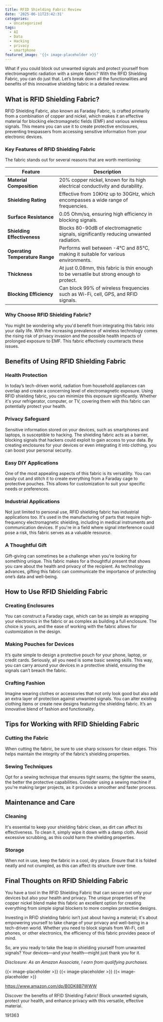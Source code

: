```yaml
---
title: RFID Shielding Fabric Review
date: '2025-06-11T23:42:31'
categories:
  - Uncategorized
tags:
  - AI
  - Data
  - Hacking
  - privacy
  - smartphone
featured_image: '{{< image-placeholder >}}'
---
```


<p>What if you could block out unwanted signals and protect yourself from electromagnetic radiation with a simple fabric? With the RFID Shielding Fabric, you can do just that. Let’s break down all the functionalities and benefits of this innovative shielding fabric in a detailed review.</p> <p><a rel="nofollow" target="_blank" title="RFID Shielding Fabric Faraday Fabric EMF Fabric Copper Shielding Block Protection Shielding Fabric from Signals Bluetooth GPS Signal Blocker WiFi Jammer,silver-6x1.1m" href="https://www.amazon.com/dp/B0DK8B7WWW?tag=8118903-20" style='text-decoration: none; box-shadow: none;'></a></p> <p><a rel="nofollow" target="_blank" title="Learn more about the RFID Shielding Fabric Faraday Fabric EMF Fabric Copper Shielding Block Protection Shielding Fabric from Signals Bluetooth GPS Signal Blocker WiFi Jammer,silver-6x1.1m here." href="https://www.amazon.com/dp/B0DK8B7WWW?tag=8118903-20" style='text-decoration: none; box-shadow: none;'></a></p> <h2>What is RFID Shielding Fabric?</h2> <p>RFID Shielding Fabric, also known as Faraday Fabric, is crafted primarily from a combination of copper and nickel, which makes it an effective material for blocking electromagnetic fields (EMF) and various wireless signals. This means you can use it to create protective enclosures, preventing trespassers from accessing sensitive information from your electronic devices.</p> <h3>Key Features of RFID Shielding Fabric</h3> <p>The fabric stands out for several reasons that are worth mentioning:</p> <table> <thead> <tr> <th>Feature</th> <th>Description</th> </tr> </thead> <tbody> <tr> <td><strong>Material Composition</strong></td> <td>20% copper nickel, known for its high electrical conductivity and durability.</td> </tr> <tr> <td><strong>Shielding Rating</strong></td> <td>Effective from 10KHz up to 30GHz, which encompasses a wide range of frequencies.</td> </tr> <tr> <td><strong>Surface Resistance</strong></td> <td>0.05 Ohm/sq, ensuring high efficiency in blocking signals.</td> </tr> <tr> <td><strong>Shielding Effectiveness</strong></td> <td>Blocks 80-90dB of electromagnetic signals, significantly reducing unwanted radiation.</td> </tr> <tr> <td><strong>Operating Temperature Range</strong></td> <td>Performs well between -4℃ and 85℃, making it suitable for various environments.</td> </tr> <tr> <td><strong>Thickness</strong></td> <td>At just 0.08mm, this fabric is thin enough to be versatile but strong enough to protect.</td> </tr> <tr> <td><strong>Blocking Efficiency</strong></td> <td>Can block 99% of wireless frequencies such as Wi-Fi, cell, GPS, and RFID signals.</td> </tr> </tbody> </table> <h3>Why Choose RFID Shielding Fabric?</h3> <p>You might be wondering why you'd benefit from integrating this fabric into your daily life. With the increasing prevalence of wireless technology comes the rising risk of privacy invasion and the possible health impacts of prolonged exposure to EMF. This fabric effectively counteracts these issues.</p> <h2>Benefits of Using RFID Shielding Fabric</h2> <h3>Health Protection</h3> <p>In today’s tech-driven world, radiation from household appliances can overlap and create a concerning level of electromagnetic exposure. Using RFID shielding fabric, you can minimize this exposure significantly. Whether it's your refrigerator, computer, or TV, covering them with this fabric can potentially protect your health.</p> <h3>Privacy Safeguard</h3> <p>Sensitive information stored on your devices, such as smartphones and laptops, is susceptible to hacking. The shielding fabric acts as a barrier, blocking signals that hackers could exploit to gain access to your data. By creating enclosures for your devices or even integrating it into clothing, you can boost your personal security.</p> <h3>Easy DIY Applications</h3> <p>One of the most appealing aspects of this fabric is its versatility. You can easily cut and stitch it to create everything from a Faraday cage to protective pouches. This allows for customization to suit your specific needs or preferences.</p> <h3>Industrial Applications</h3> <p>Not just limited to personal use, RFID shielding fabric has industrial applications too. It's used in the manufacturing of parts that require high-frequency electromagnetic shielding, including in medical instruments and communication devices. If you're in a field where signal interference could pose a risk, this fabric serves as a valuable resource.</p> <h3>A Thoughtful Gift</h3> <p>Gift-giving can sometimes be a challenge when you're looking for something unique. This fabric makes for a thoughtful present that shows you care about the health and privacy of the recipient. As technology advances, gifting this fabric can communicate the importance of protecting one’s data and well-being.</p> <p><a rel="nofollow" target="_blank" title="RFID Shielding Fabric Faraday Fabric EMF Fabric Copper Shielding Block Protection Shielding Fabric from Signals Bluetooth GPS Signal Blocker WiFi Jammer,silver-6x1.1m" href="https://www.amazon.com/dp/B0DK8B7WWW?tag=8118903-20" style='text-decoration: none; box-shadow: none;'></a></p> <p><a rel="nofollow" target="_blank" title="Find your new RFID Shielding Fabric Faraday Fabric EMF Fabric Copper Shielding Block Protection Shielding Fabric from Signals Bluetooth GPS Signal Blocker WiFi Jammer,silver-6x1.1m on this page." href="https://www.amazon.com/dp/B0DK8B7WWW?tag=8118903-20" style='text-decoration: none; box-shadow: none;'></a></p> </p><p></p><p></p><p></p><p></p><p></p><p><h2>How to Use RFID Shielding Fabric</h2> <h3>Creating Enclosures</h3> <p>You can construct a Faraday cage, which can be as simple as wrapping your electronics in the fabric or as complex as building a full enclosure. The choice is yours, and the ease of working with the fabric allows for customization in the design.</p> <h3>Making Pouches for Devices</h3> <p>It’s quite simple to design a protective pouch for your phone, laptop, or credit cards. Seriously, all you need is some basic sewing skills. This way, you can carry around your devices in a protective shield, ensuring the signals can’t breach the fabric.</p> <h3>Crafting Fashion</h3> <p>Imagine wearing clothes or accessories that not only look good but also add an extra layer of protection against unwanted signals. You can alter existing clothing items or create new designs featuring the shielding fabric. It’s an innovative blend of fashion and functionality.</p> <h2>Tips for Working with RFID Shielding Fabric</h2> <h3>Cutting the Fabric</h3> <p>When cutting the fabric, be sure to use sharp scissors for clean edges. This helps maintain the integrity of the fabric’s shielding properties.</p> <h3>Sewing Techniques</h3> <p>Opt for a sewing technique that ensures tight seams; the tighter the seams, the better the protective capabilities. Consider using a sewing machine if you're making larger projects, as it provides a smoother and faster process.</p> <p><a rel="nofollow" target="_blank" title="RFID Shielding Fabric Faraday Fabric EMF Fabric Copper Shielding Block Protection Shielding Fabric from Signals Bluetooth GPS Signal Blocker WiFi Jammer,silver-6x1.1m" href="https://www.amazon.com/dp/B0DK8B7WWW?tag=8118903-20" style='text-decoration: none; box-shadow: none;'></a></p> <h2>Maintenance and Care</h2> <h3>Cleaning</h3> <p>It's essential to keep your shielding fabric clean, as dirt can affect its effectiveness. To clean it, simply wipe it down with a damp cloth. Avoid excessive scrubbing, as this could harm the shielding properties.</p> <h3>Storage</h3> <p>When not in use, keep the fabric in a cool, dry place. Ensure that it is folded neatly and not crumpled, as this can affect its structure over time.</p> <h2>Final Thoughts on RFID Shielding Fabric</h2> <p>You have a tool in the RFID Shielding Fabric that can secure not only your devices but also your health and privacy. The unique properties of the copper nickel blend make this fabric an excellent option for creating everything from simple signal blockers to more complex protective designs.</p> <p>Investing in RFID shielding fabric isn’t just about having a material; it's about empowering yourself to take charge of your privacy and well-being in a tech-driven world. Whether you need to block signals from Wi-Fi, cell phones, or other electronics, the efficiency of this fabric provides peace of mind.</p> <p>So, are you ready to take the leap in shielding yourself from unwanted signals? Your devices—and your health—might just thank you for it.</p> <p><a rel="nofollow" target="_blank" title="Discover more about the RFID Shielding Fabric Faraday Fabric EMF Fabric Copper Shielding Block Protection Shielding Fabric from Signals Bluetooth GPS Signal Blocker WiFi Jammer,silver-6x1.1m." href="https://www.amazon.com/dp/B0DK8B7WWW?tag=8118903-20" style='text-decoration: none; box-shadow: none;'></a></p> <p><i>Disclosure: As an Amazon Associate, I earn from qualifying purchases.</i></p>
{{< image-placeholder >}}
{{< image-placeholder >}}
{{< image-placeholder >}}




https://www.amazon.com/dp/B0DK8B7WWW

Discover the benefits of RFID Shielding Fabric! Block unwanted signals, protect your health, and enhance privacy with this versatile, effective material.

191363
